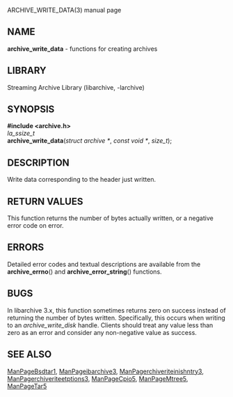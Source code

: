 ARCHIVE_WRITE_DATA(3) manual page 
== NAME == 
'''archive_write_data''' 
- functions for creating archives 
== LIBRARY == 
Streaming Archive Library (libarchive, -larchive) 
== SYNOPSIS == 
'''<nowiki>#include <archive.h></nowiki>''' 
<br> 
''la_ssize_t'' 
<br> 
'''archive_write_data'''(''struct archive *'', ''const void *'', ''size_t''); 
== DESCRIPTION == 
Write data corresponding to the header just written. 
== RETURN VALUES == 
This function returns the number of bytes actually written, or 
a negative error code on error. 
== ERRORS == 
Detailed error codes and textual descriptions are available from the 
'''archive_errno'''() 
and 
'''archive_error_string'''() 
functions. 
== BUGS == 
In libarchive 3.x, this function sometimes returns 
zero on success instead of returning the number of bytes written. 
Specifically, this occurs when writing to an 
''archive_write_disk'' 
handle. 
Clients should treat any value less than zero as an error 
and consider any non-negative value as success. 
== SEE ALSO == 
[[ManPageBsdtar1]], 
[[ManPageibarchive3]], 
[[ManPagerchiveriteinishntry3]], 
[[ManPagerchiveriteetptions3]], 
[[ManPageCpio5]], 
[[ManPageMtree5]], 
[[ManPageTar5]] 
